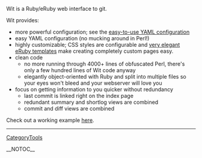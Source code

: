 Wit is a Ruby/eRuby web interface to git.

Wit provides:
* more powerful configuration; see the [http://dan.chokola.com/wit/config.yaml easy-to-use YAML configuration]
* easy YAML configuration (no mucking around in Perl!)
* highly customizable; CSS styles are configurable and [http://dan.chokola.com/wit/blob.rhtml?group=Pet%20Projects&name=Wit&branch=master&head=3c2c3e582ef0d341dfeefc275c329d011029ef8c&obj=./index.rhtml very elegant eRuby templates] make creating completely custom pages easy.
* clean code
** no more running through 4000+ lines of obfuscated Perl, there's only a few hundred lines of Wit code anyway
** elegantly object-oriented with Ruby and split into multiple files so your eyes won't bleed and your webserver will love you
* focus on getting information to you quicker without redundancy
** last commit is linked right on the index page
** redundant summary and shortlog views are combined
** commit and diff views are combined

Check out a working example [http://dan.chokola.com/wit/ here].
----
[[CategoryTools]]

__NOTOC__